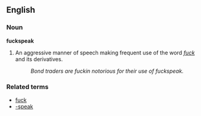 ==English==

===Noun===
'''fuckspeak''' {{uncountable}}

# {{vulgarslang}} An aggressive manner of speech making frequent use of the word ''[[fuck]]'' and its derivatives.
#: ''Bond traders are fuckin notorious for their use of fuckspeak.''

===Related terms===
*[[fuck]]
*[[-speak]]